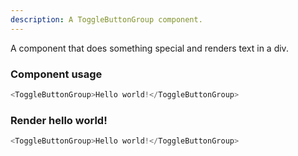 ```yaml
---
description: A ToggleButtonGroup component.
---
```



A component that does something special and renders text in a div.

### Component usage
```js
<ToggleButtonGroup>Hello world!</ToggleButtonGroup>
```

### Render hello world!

```js live
<ToggleButtonGroup>Hello world!</ToggleButtonGroup>
```
